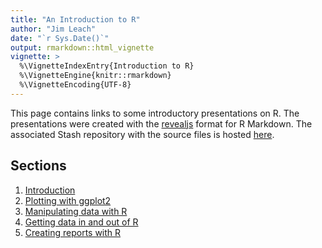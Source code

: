 ```yaml
---
title: "An Introduction to R"
author: "Jim Leach"
date: "`r Sys.Date()`"
output: rmarkdown::html_vignette
vignette: >
  %\VignetteIndexEntry{Introduction to R}
  %\VignetteEngine{knitr::rmarkdown}
  %\VignetteEncoding{UTF-8}
---
```


This page contains links to some introductory presentations on R. The
presentations were created with the
[revealjs](http://rmarkdown.rstudio.com/revealjs_presentation_format.html)
format for R Markdown. The associated Stash repository with the source files is
hosted
[here](https://hdp-service.uk.kworld.kpmg.com/stash/projects/JL/repos/r-training/browse).

## Sections

1. [Introduction](./00-an-introduction-to-r.html)
2. [Plotting with ggplot2](./01-plotting-with-ggplot2.html)
3. [Manipulating data with R]()
4. [Getting data in and out of R]()
5. [Creating reports with R]()